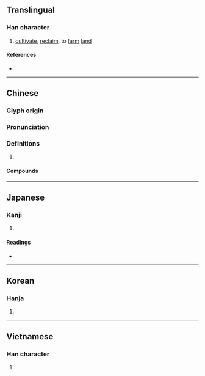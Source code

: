 {{character info/new}}
{{also|垦}}
==Translingual==

===Han character===
{{Han char|rn=32|rad=土|as=13|sn=16|four=27104|canj=BVG|ids=⿱貇土}}

# [[cultivate]], [[reclaim]], to [[farm]] [[land]]

====References====
* {{Han ref|kx=0240.030|dkj=05509|dj=0479.230|hdz=10492.040|uh=58BE|ud=22718|bh=BEC1|bd=48833}}

----

==Chinese==
{{zh-forms|s=垦}}

===Glyph origin===
{{Han etym}}

===Pronunciation===
{{zh-pron
|m=kěn
|c=han2
|mn=khún
|mc=y
|oc=y
|cat=
}}

===Definitions===
{{zh-hanzi}}

# {{rfdef|zh}}

====Compounds====
{{zh-der|墾地|墾殖|墾田|山田燒墾|屯墾|墾闢|墾荒|濫墾|排水開墾|耕墾|鹽墾|開墾|農墾}}

----

==Japanese==

===Kanji===
{{ja-kanji|grade=c|rs=土13}}

# {{defn|lang=ja|sort=土13}}

====Readings====
* {{ja-readings|on=[[こん]] (kon)|kun=[[ひらく]] (hiraku)}}

----

==Korean==

===Hanja===
{{ko-hanja|hangeul=간|rv=gan|mr=kan}}

# {{defn|lang=ko|sort=土13}}

----

==Vietnamese==

===Han character===
{{vi-hantu|[[khẩn]]|rs=土13}}

# {{defn|lang=vi|sort=土13}}